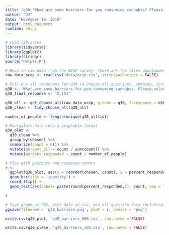 ```yaml
---
title: "q30 'What are some barriers for you consuming cannabis? Please select all that apply.' (OCCP)"
author: "DJ"
date: "November 19, 2019"
output: html_document
runtime: shiny
---
```


```r
# Load libraries
library(tidyverse)
library(ggplot2)
library(stringr)
source("helper.R")
```

```r
# Read in raw data from the OCCP survey. These are the files downloaded from survey monkey saved as a .csv
raw_data_occp <- read.csv("data/occp.csv", stringsAsFactors = FALSE)
```

```r
# Pull out all responses for q30 (a choose all question), combine, turn into a tidy data format for further processing then determine 'question n'
q30 <- 'What.are.some.barriers.for.you.consuming.cannabis..Please.select.all.that.apply.'
q30_final_response <- "X.151"

q30_all <- get_choose_all(raw_data_occp, q.name = q30, f.response = q30_final_response)
q30_clean <- tidy_choose_all(q30_all)

number_of_people <- length(unique(q30_all$id))
```

```r
# Manipulate data into a graphable format
q30_plot <-
  q30_clean %>%
  group_by(chosen) %>%
  summarize(count = n()) %>%
  mutate(percent_all = count / sum(count)) %>%
  mutate(percent_responded = count / number_of_people)
```

```r
# Plot with percents and response counts
r <- 
  ggplot(q30_plot, aes(x = reorder(chosen, count), y = percent_responded)) +
  geom_bar(stat = 'identity') +
  coord_flip() +
  geom_text(aes(label= paste(round(percent_responded,2), count, sep = "***")))

r
```

```r
# Save graph as PNG, plot data as csv, and all question data including response IDs as csv (save question n and N at end of plot file as "_x.x")
ggsave(filename = 'q30_barriers.png', plot = r, device = 'png')

write.csv(q30_plot, 'q30_barriers_900.csv', row.names = FALSE)

write.csv(q30_clean, 'q30_barriers_ids.csv', row.names = FALSE)
```